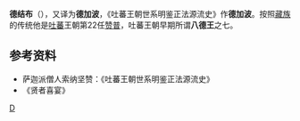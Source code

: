 '''德结布'''（{{bo|z=ལྡེ་རྒྱལ་པོ|w=lDe rgyal po}}），又译为'''德加波'''，《吐蕃王朝世系明鉴正法源流史》作'''德加波'''。按照[[藏族|藏族]]的传统他是[[吐蕃|吐蕃]]王朝第22任[[赞普|赞普]]，吐蕃王朝早期所谓'''八德王'''之七。

==参考资料==
*萨迦派僧人索纳坚赞：《吐蕃王朝世系明鉴正法源流史》
*《贤者喜宴》

{{start box}}
{{s-before|[[德诺布|德诺布]]}}
{{s-title|[[吐蕃国王列表|吐蕃赞普]]|第22任<br />'''八德王'''之七}}
{{s-after|[[德珍藏|德珍藏]]}}
{{end box}}
{{吐蕃赞普}}

[[Category:吐蕃赞普|D]]